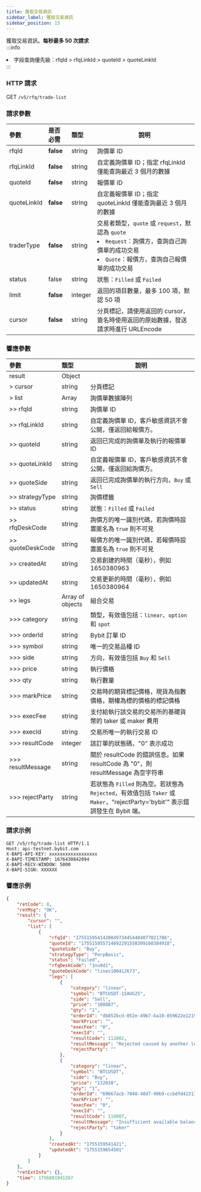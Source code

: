 ```yaml
---
title: 獲取交易資訊
sidebar_label: 獲取交易資訊
sidebar_position: 13
---
```

獲取交易資訊。**每秒最多 50 次請求**  
:::info
<li>字段查詢優先級：rfqId > rfqLinkId > quoteId > quoteLinkId</li>
:::

### HTTP 請求
GET `/v5/rfq/trade-list`

### 請求參數
| 參數 | 是否必需 | 類型 | 說明 |
|:----- |:-------|:-----|------ |
|rfqId |**false** |string|詢價單 ID|
|rfqLinkId |**false** |string |自定義詢價單 ID；指定 rfqLinkId 僅能查詢最近 3 個月的數據|
|quoteId |**false** |string|報價單 ID|
|quoteLinkId |**false** |string |自定義報價單 ID；指定 quoteLinkId 僅能查詢最近 3 個月的數據|
|traderType |**false** |string |交易者類型，`quote` 或 `request`，默認為 `quote`<li>`Request`：詢價方，查詢自己詢價單的成功交易</li><li>`Quote`：報價方，查詢自己報價單的成功交易</li>|
|status |false |string |狀態：`Filled` 或 `Failed`|
|limit |**false** |integer|返回的項目數量，最多 100 項，默認 50 項|
|cursor |**false** |string|分頁標記，請使用返回的 cursor，簽名時使用返回的原始數據，發送請求時進行 URLEncode|

### 響應參數
| 參數 | 類型 | 說明 |
|:----- |:-----|----- |
|result |Object ||
|> cursor |string |分頁標記|
|> list |Array |詢價單數據陣列|
|>> rfqId |string |詢價單 ID|
|>> rfqLinkId |string |自定義詢價單 ID，客戶敏感資訊不會公開，僅返回給報價方。|
|>> quoteId |string |返回已完成的詢價單及執行的報價單 ID|
|>> quoteLinkId |string |自定義報價單 ID，客戶敏感資訊不會公開，僅返回給詢價方。|
|>> quoteSide |string |返回已完成詢價單的執行方向，`Buy` 或 `Sell`|
|>> strategyType |string |詢價標籤|
|>> status |string |狀態：`Filled` 或 `Failed`|
|>> rfqDeskCode |string |詢價方的唯一識別代碼，若詢價時設置匿名為 `true` 則不可見|
|>> quoteDeskCode |string |報價方的唯一識別代碼，若報價時設置匿名為 `true` 則不可見|
|>> createdAt |string |交易創建的時間（毫秒），例如 1650380963 |
|>> updatedAt |string |交易更新的時間（毫秒），例如 1650380964 |
|>> legs |Array of objects |組合交易 |
|>>> category |string |類型，有效值包括：`linear`、`option` 和 `spot` |
|>>> orderId |string |Bybit 訂單 ID |
|>>> symbol |string |唯一的交易品種 ID|
|>>> side |string |方向，有效值包括 `Buy` 和 `Sell`|
|>>> price |string |執行價格|
|>>> qty |string |執行數量|
|>>> markPrice |string |交易時的期貨標記價格，現貨為指數價格，期權為標的價格的標記價格|
|>>> execFee |string |支付給執行該交易的交易所的基礎貨幣的 taker 或 maker 費用|
|>>> execId |string |交易所唯一的執行交易 ID|
|>>> resultCode |integer |該訂單的狀態碼，"0" 表示成功|
|>>> resultMessage |string |關於 resultCode 的錯誤信息。如果 resultCode 為 "0"，則 resultMessage 為空字符串|
|>>> rejectParty |string |若狀態為 `Filled` 則為空。若狀態為 `Rejected`，有效值包括 `Taker` 或 `Maker`，"rejectParty='bybit'" 表示錯誤發生在 Bybit 端。|

### 請求示例

```http
GET /v5/rfq/trade-list HTTP/1.1
Host: api-testnet.bybit.com
X-BAPI-API-KEY: xxxxxxxxxxxxxxxxxx
X-BAPI-TIMESTAMP: 1676430842094
X-BAPI-RECV-WINDOW: 5000
X-BAPI-SIGN: XXXXXX
```

### 響應示例

```json
{
    "retCode": 0,
    "retMsg": "OK",
    "result": {
        "cursor": "",
        "list": [
            {
                "rfqId": "1755159541420049734454484077021786",
                "quoteId": "175515955714692291558309160384918",
                "quoteSide": "Buy",
                "strategyType": "PerpBasis",
                "status": "Failed",
                "rfqDeskCode": "1nu9d1",
                "quoteDeskCode": "lines100412673",
                "legs": [
                    {
                        "category": "linear",
                        "symbol": "BTCUSDT-15AUG25",
                        "side": "Sell",
                        "price": "108887",
                        "qty": "1",
                        "orderId": "db852bcd-052e-49b7-ba10-059622e1219b",
                        "markPrice": "",
                        "execFee": "0",
                        "execId": "",
                        "resultCode": 111002,
                        "resultMessage": "Rejected caused by another legs",
                        "rejectParty": ""
                    },
                    {
                        "category": "linear",
                        "symbol": "BTCUSDT",
                        "side": "Buy",
                        "price": "132038",
                        "qty": "1",
                        "orderId": "69667acb-7048-48d7-90b9-ccbdfd423130",
                        "markPrice": "",
                        "execFee": "0",
                        "execId": "",
                        "resultCode": 110007,
                        "resultMessage": "Insufficient available balance",
                        "rejectParty": "taker"
                    }
                ],
                "createdAt": "1755159541421",
                "updatedAt": "1755159654501"
            }
        ]
    },
    "retExtInfo": {},
    "time": 1756891941267
}
```
